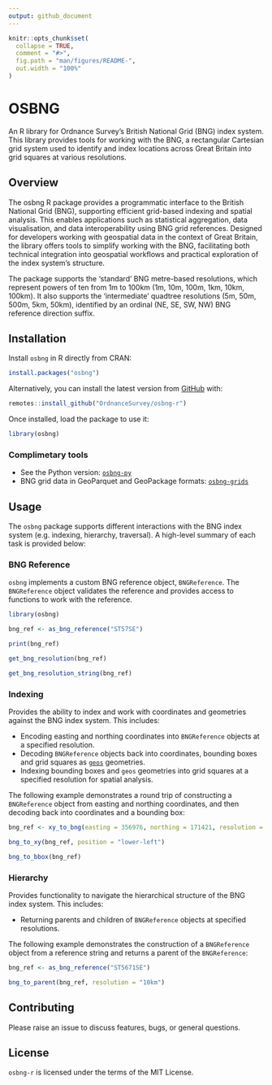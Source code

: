 ```yaml
---
output: github_document
---
```


<!-- README.md is generated from README.Rmd. Please edit that file -->

```r
knitr::opts_chunk$set(
  collapse = TRUE,
  comment = "#>",
  fig.path = "man/figures/README-",
  out.width = "100%"
)
```

# OSBNG

An R library for Ordnance Survey's British National Grid (BNG) index system.
This library provides tools for working with the BNG, a rectangular Cartesian
grid system used to identify and index locations across Great Britain into grid
squares at various resolutions.

## Overview

The osbng R package provides a programmatic interface to the British National
Grid (BNG), supporting efficient grid-based indexing and spatial analysis. This
enables applications such as statistical aggregation, data visualisation, and
data interoperability using BNG grid references. Designed for developers working
with geospatial data in the context of Great Britain, the library offers tools
to simplify working with the BNG, facilitating both technical integration into
geospatial workflows and practical exploration of the index system's structure.

The package supports the 'standard' BNG metre-based resolutions, which represent
powers of ten from 1m to 100km (1m, 10m, 100m, 1km, 10km, 100km). It also
supports the 'intermediate' quadtree resolutions (5m, 50m, 500m, 5km, 50km),
identified by an ordinal (NE, SE, SW, NW) BNG reference direction suffix.


## Installation

Install `osbng` in R directly from CRAN:

```r
install.packages("osbng")
```

Alternatively, you can install the latest version from
[GitHub](https://github.com/OrdnanceSurvey/osbng-r) with:

```r
remotes::install_github("OrdnanceSurvey/osbng-r")
```

Once installed, load the package to use it:

```r
library(osbng)
```


### Complimetary tools

* See the Python version: [`osbng-py`](https://github.com/OrdnanceSurvey/osbng-py)
* BNG grid data in GeoParquet and GeoPackage formats: [`osbng-grids`](https://github.com/OrdnanceSurvey/osbng-grids)

## Usage

The `osbng` package supports different interactions with the BNG index system
(e.g. indexing, hierarchy, traversal). A high-level summary of each task is
provided below:

### BNG Reference

`osbng` implements a custom BNG reference object, `BNGReference`. The
`BNGReference` object validates the reference and provides access to functions
to work with the reference.

```r
library(osbng)

bng_ref <- as_bng_reference("ST57SE")

print(bng_ref)

get_bng_resolution(bng_ref)

get_bng_resolution_string(bng_ref)
```

### Indexing

Provides the ability to index and work with coordinates and geometries against the BNG index system. This includes:

* Encoding easting and northing coordinates into `BNGReference` objects at a specified resolution.
* Decoding `BNGReference` objects back into coordinates, bounding boxes and grid squares as [`geos`](https://cran.r-project.org/package=geos) geometries.
* Indexing bounding boxes and `geos` geometries into grid squares at a specified resolution for spatial analysis.

The following example demonstrates a round trip of constructing a `BNGReference`
object from easting and northing coordinates, and then decoding back into
coordinates and a bounding box:

```r
bng_ref <- xy_to_bng(easting = 356976, northing = 171421, resolution = "5km")

bng_to_xy(bng_ref, position = "lower-left")

bng_to_bbox(bng_ref)
```

### Hierarchy

Provides functionality to navigate the hierarchical structure of the BNG index
system. This includes:

* Returning parents and children of `BNGReference` objects at specified resolutions.

The following example demonstrates the construction of a `BNGReference` object
from a reference string and returns a parent of the `BNGReference`:

```r
bng_ref <- as_bng_reference("ST5671SE")

bng_to_parent(bng_ref, resolution = "10km")
```

## Contributing

Please raise an issue to discuss features, bugs, or general questions.

## License

`osbng-r` is licensed under the terms of the MIT License.

